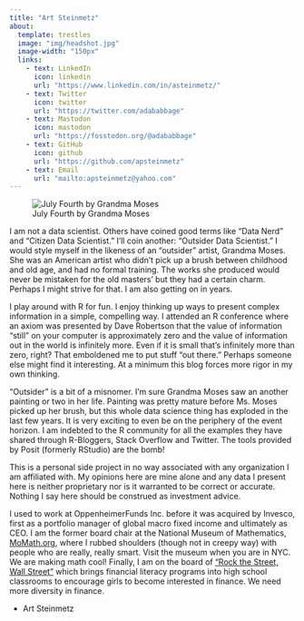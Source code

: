 ```yaml
---
title: "Art Steinmetz"
about: 
  template: trestles
  image: "img/headshot.jpg"
  image-width: "150px"
  links:
    - text: LinkedIn
      icon: linkedin
      url: "https://www.linkedin.com/in/asteinmetz/"
    - text: Twitter
      icon: twitter
      url: "https://twitter.com/adababbage"
    - text: Mastodon
      icon: mastodon
      url: "https://fosstodon.org/@adababbage"
    - text: GitHub
      icon: github
      url: "https://github.com/apsteinmetz"
    - text: Email
      url: "mailto:apsteinmetz@yahoo.com"
---
```


![July Fourth by Grandma Moses](img/july-fourth.jpg)

I am not a data scientist. Others have coined good terms like "Data Nerd" and "Citizen Data Scientist." I'll coin another: "Outsider Data Scientist." I would style myself in the likeness of an "outsider" artist, Grandma Moses. She was an American artist who didn't pick up a brush between childhood and old age, and had no formal training. The works she produced would never be mistaken for the old masters' but they had a certain charm. Perhaps I might strive for that. I am also getting on in years.

I play around with R for fun. I enjoy thinking up ways to present complex information in a simple, compelling way. I attended an R conference where an axiom was presented by Dave Robertson that the value of information "still" on your computer is approximately zero and the value of information out in the world is infinitely more. Even if it is small that's infinitely more than zero, right? That emboldened me to put stuff "out there." Perhaps someone else might find it interesting. At a minimum this blog forces more rigor in my own thinking.

"Outsider" is a bit of a misnomer. I'm sure Grandma Moses saw an another painting or two in her life. Painting was pretty mature before Ms. Moses picked up her brush, but this whole data science thing has exploded in the last few years. It is very exciting to even be on the periphery of the event horizon. I am indebted to the R community for all the examples they have shared through R-Bloggers, Stack Overflow and Twitter. The tools provided by Posit (formerly RStudio) are the bomb!

This is a personal side project in no way associated with any organization I am affiliated with. My opinions here are mine alone and any data I present here is neither proprietary nor is it warranted to be correct or accurate. Nothing I say here should be construed as investment advice.

I used to work at OppenheimerFunds Inc. before it was acquired by Invesco, first as a portfolio manager of global macro fixed income and ultimately as CEO. I am the former board chair at the National Museum of Mathematics, [MoMath.org](https://momath.org), where I rubbed shoulders (though not in creepy way) with people who are really, really smart. Visit the museum when you are in NYC. We are making math cool! Finally, I am on the board of ["Rock the Street, Wall Street"](https://rockthestreetwallstreet.com/) which brings financial literacy programs into high school classrooms to encourage girls to become interested in finance. We need more diversity in finance.

-   Art Steinmetz

